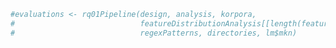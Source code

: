 ```r
#evaluations <- rq01Pipeline(design, analysis, korpora, 
#                            featureDistributionAnalysis[[length(featureDistributionAnalysis)]]$size, 
#                            regexPatterns, directories, lm$mkn)
```
